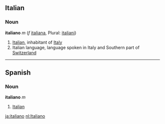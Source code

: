==Italian==
===Noun===
'''italiano''' ''m'' (''f'' [[italiana]], Plural: [[italiani]])

# [[Italian]], inhabitant of [[Italy]]
# Italian language, language spoken in Italy and Southern part of [[Switzerland]] 

----
==Spanish==
===Noun===
'''italiano''' ''m'' 

# [[Italian]]
[[ja:italiano]]
[[nl:Italiano]]